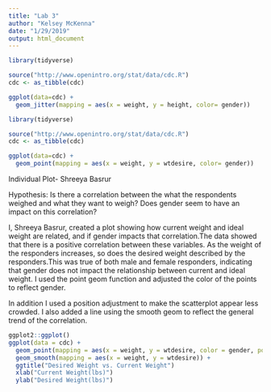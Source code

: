 ---
title: "Lab 3"
author: "Kelsey McKenna"
date: "1/29/2019"
output: html_document
---



```{r}
library(tidyverse)

source("http://www.openintro.org/stat/data/cdc.R")
cdc <- as_tibble(cdc)

ggplot(data=cdc) +
  geom_jitter(mapping = aes(x = weight, y = height, color= gender)) 

```



```{r}
library(tidyverse)

source("http://www.openintro.org/stat/data/cdc.R")
cdc <- as_tibble(cdc)

ggplot(data=cdc) +
  geom_point(mapping = aes(x = weight, y = wtdesire, color= gender)) 
```

Individual Plot- Shreeya Basrur

Hypothesis: Is there a correlation between the what the respondents weighed and what they want to weigh? Does gender seem to have an impact on this correlation?

I, Shreeya Basrur, created a plot showing how current weight and ideal weight are related, and if gender impacts that correlation.The data showed that there is a positive correlation between these variables. As the weight of the responders increases, so does the desired weight described by the responders.This was true of both male and female responders, indicating that gender does not impact the relationship between current and ideal weight. I used the point geom function and adjusted the color of the points to reflect gender. 

In addition I used a position adjustment to make the scatterplot appear less crowded. I also added a line using the smooth geom to reflect the general trend of the correlation.

```{r}
ggplot2::ggplot()
ggplot(data = cdc) + 
  geom_point(mapping = aes(x = weight, y = wtdesire, color = gender, position = "jitter")) +
  geom_smooth(mapping = aes(x = weight, y = wtdesire)) +
  ggtitle("Desired Weight vs. Current Weight")
  xlab("Current Weight(lbs)")
  ylab("Desired Weight(lbs)")
  

```